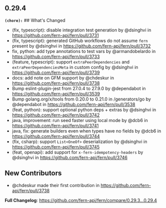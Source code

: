 ## 0.29.4
**`(chore):`** ## What's Changed
* (fix, typescript): disable integration test generation by @dsinghvi in https://github.com/fern-api/fern/pull/3731
* (fix, typescript): generated GitHub workflows do not assume `fern` present by @dsinghvi in https://github.com/fern-api/fern/pull/3732
* fix, python: add type annotations to test vars by @armandobelardo in https://github.com/fern-api/fern/pull/3733
* (feature, typescript): support `extraPeerDependencies` and `extraPeerDependenciesMeta` in custom config by @dsinghvi in https://github.com/fern-api/fern/pull/3739
* docs: add note on GFM support by @chdeskur in https://github.com/fern-api/fern/pull/3738
* Bump eslint-plugin-jest from 27.0.4 to 27.9.0 by @dependabot in https://github.com/fern-api/fern/pull/3539
* Bump golang.org/x/tools from 0.20.0 to 0.21.0 in /generators/go by @dependabot in https://github.com/fern-api/fern/pull/3538
* (feat, python): support optional python deps + extras by @dsinghvi in https://github.com/fern-api/fern/pull/3742
* java, improvement: run seed faster using local mode by @dcb6 in https://github.com/fern-api/fern/pull/3741
* java, fix: generate builders even when types have no fields by @dcb6 in https://github.com/fern-api/fern/pull/3744
* (fix, csharp): support `List<OneOf>` deserialization by @dsinghvi in https://github.com/fern-api/fern/pull/3745
* (feat, openapi): add support for `x-fern-idempotency-headers` by @dsinghvi in https://github.com/fern-api/fern/pull/3746

## New Contributors
* @chdeskur made their first contribution in https://github.com/fern-api/fern/pull/3738

**Full Changelog**: https://github.com/fern-api/fern/compare/0.29.3...0.29.4


